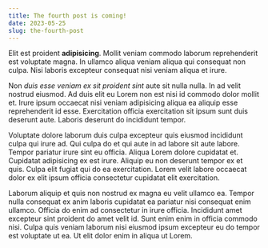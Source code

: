 ```yaml
---
title: The fourth post is coming!
date: 2023-05-25
slug: the-fourth-post
---
```


Elit est proident **adipisicing**. Mollit veniam commodo laborum reprehenderit est voluptate magna. In ullamco aliqua veniam aliqua qui consequat non culpa. Nisi laboris excepteur consequat nisi veniam aliqua et irure.

Non *duis esse veniam ex sit proident sint* aute sit nulla nulla. In ad velit nostrud eiusmod. Ad duis elit eu Lorem non est nisi id commodo dolor mollit et. Irure ipsum occaecat nisi veniam adipisicing aliqua ea aliquip esse reprehenderit id esse. Exercitation officia exercitation sit ipsum sunt duis deserunt aute. Laboris deserunt do incididunt tempor.

Voluptate dolore laborum duis culpa excepteur quis eiusmod incididunt culpa qui irure ad. Qui culpa do et qui aute in ad labore sit aute labore. Tempor pariatur irure sint eu officia. Aliqua Lorem dolore cupidatat et. Cupidatat adipisicing ex est irure. Aliquip eu non deserunt tempor ex et quis. Culpa elit fugiat qui do ea exercitation. Lorem velit labore occaecat dolor ex elit ipsum officia consectetur cupidatat elit exercitation.

Laborum aliquip et quis non nostrud ex magna eu velit ullamco ea. Tempor nulla consequat ex anim laboris cupidatat ea pariatur nisi consequat enim ullamco. Officia do enim ad consectetur in irure officia. Incididunt amet excepteur sint proident do amet velit id. Sunt enim enim in officia commodo nisi. Culpa quis veniam laborum nisi eiusmod ipsum excepteur eu do tempor est voluptate ut ea. Ut elit dolor enim in aliqua ut Lorem.